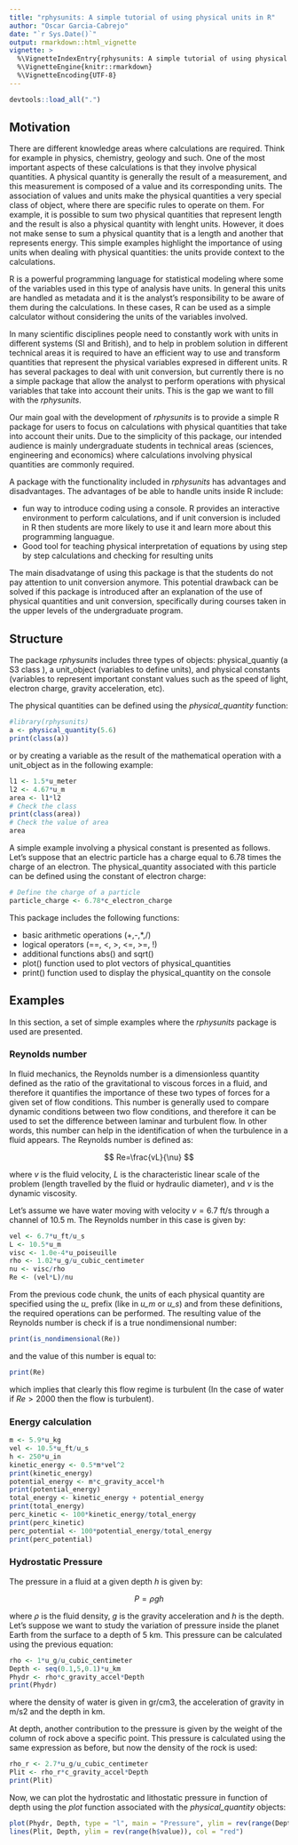 ```yaml
---
title: "rphysunits: A simple tutorial of using physical units in R"
author: "Oscar Garcia-Cabrejo"
date: "`r Sys.Date()`"
output: rmarkdown::html_vignette
vignette: >
  %\VignetteIndexEntry{rphysunits: A simple tutorial of using physical units in R}
  %\VignetteEngine{knitr::rmarkdown}
  %\VignetteEncoding{UTF-8}
---
```


```r
devtools::load_all(".")
```


## Motivation

There are different knowledge areas where calculations are required. Think for example in physics, chemistry, geology and such. One of the most important aspects of these calculations is that they involve physical quantities. A physical quantity is generally the result of a measurement, and this measurement is composed of a value and its corresponding units. The association of values and units make the physical quantities a very special class of object, where there are specific rules to operate on them. For example, it is possible to sum two physical quantities that represent length and the result is also a physical quantity with lenght units. However, it does not make sense to sum a physical quantity that is a length and another that represents energy. This simple examples highlight the importance of using units when dealing with physical quantities: the units provide context to the calculations.

R is a powerful programming language for statistical modeling where some of the variables used in this type of analysis have units. In general this units are handled as metadata and it is the analyst's responsibility to be aware of them during the calculations. In these cases, R can be used as a simple calculator without considering the units of the variables involved. 

In many scientific disciplines people need to constantly work with units in different systems (SI and British), and to help in problem solution in different technical areas it is required to have an efficient way to use and transform quantities that represent the physical variables expresed in different units. R has several  packages to deal with unit conversion, but currently there is no a simple package that allow the analyst to perform operations with physical variables that take into account their units. This is the gap we want to fill with the _rphysunits_. 

Our main goal with the development of _rphysunits_ is to provide a simple R package for users to focus on calculations with physical quantities that take into account their units. Due to the simplicity of this package, our intended audience is mainly undergraduate students in technical areas (sciences, engineering and economics) where calculations involving physical quantities are commonly required.


A package with the functionality included in _rphysunits_ has advantages and disadvantages. The advantages of be able to handle units inside R include:

+ fun way to introduce coding using a console. R provides an interactive environment to perform calculations, and if unit conversion is included in R then students are more likely to use it and learn more about this programming languague.
+ Good tool for teaching physical interpretation of equations by using step by step calculations and checking for resulting units

The main disadvatange of using this package is that the  students do not pay attention to unit conversion anymore. This potential drawback can be solved if this package is introduced after an explanation of the use of physical quantities and unit conversion, specifically during courses taken in the upper levels of the undergraduate program. 


## Structure

The package _rphysunits_ includes three types of objects: physical_quantiy (a S3 class ), a unit_object (variables to define units), and physical constants (variables to represent important constant values such as the speed of light, electron charge, gravity acceleration, etc). 

The physical quantities can be defined using the _physical\_quantity_ function:

```r
#library(rphysunits)
a <- physical_quantity(5.6)
print(class(a))
```
or by creating a variable as the result of the mathematical operation with a unit_object as in the following example:

```r
l1 <- 1.5*u_meter
l2 <- 4.67*u_m 
area <- l1*l2
# Check the class
print(class(area))
# Check the value of area
area
```

A simple example involving a physical constant is presented as follows. Let's suppose that an electric particle has a charge equal to $6.78$ times the charge of an electron. The physical_quantity associated with this particle can be defined using the constant of electron charge: 

```r
# Define the charge of a particle
particle_charge <- 6.78*c_electron_charge
```


This package includes the following functions:

* basic arithmetic operations (+,-,\*,/)
* logical operators (==, <, >, <=, >=, !)
* additional functions abs() and sqrt()
* plot() function used to plot vectors of physical_quantities
* print() function used to display the physical_quantity on the console





## Examples

In this section, a set of simple examples where the _rphysunits_ package is used are presented.




### Reynolds number

In fluid mechanics, the Reynolds number is a dimensionless quantity defined as the ratio of the gravitational to viscous forces in a fluid, and therefore it quantifies the importance of these two types of forces for a given set of flow conditions. This number is generally used to compare dynamic conditions between two flow conditions, and therefore it can be used to set the difference between laminar and turbulent flow. In other words, this number can help in the identification of when the turbulence in a fluid appears. The Reynolds number is defined as:

$$
Re=\frac{vL}{\nu}
$$

where $v$ is the fluid velocity, $L$ is the characteristic linear scale of the problem (length travelled by the fluid or hydraulic diameter), and $\nu$ is the dynamic viscosity. 

Let's assume we have water moving with velocity $v=6.7$ ft/s through a channel of $10.5$ m. The Reynolds number in this case is given by:

```r
vel <- 6.7*u_ft/u_s
L <- 10.5*u_m
visc <- 1.0e-4*u_poiseuille
rho <- 1.02*u_g/u_cubic_centimeter
nu <- visc/rho
Re <- (vel*L)/nu
```

From the previous code chunk, the units of each physical quantity are specified using the _u\__ prefix (like in _u\_m_ or _u\_s_) and from these definitions, the required operations can be performed. The resulting value of the Reynolds number is check if is a true nondimensional number: 

```r
print(is_nondimensional(Re))
```
and the value of this number is equal to:
```r
print(Re)
```
which implies that clearly this flow regime is turbulent (In the case of water if $Re>2000$ then the flow is turbulent).

### Energy calculation

```r
m <- 5.9*u_kg
vel <- 10.5*u_ft/u_s
h <- 250*u_in
kinetic_energy <- 0.5*m*vel^2
print(kinetic_energy)
potential_energy <- m*c_gravity_accel*h
print(potential_energy)
total_energy <- kinetic_energy + potential_energy
print(total_energy)
perc_kinetic <- 100*kinetic_energy/total_energy
print(perc_kinetic)
perc_potential <- 100*potential_energy/total_energy
print(perc_potential)
```

### Hydrostatic Pressure

The pressure in a fluid at a given depth $h$ is given by:

$$
P = \rho g h
$$

where $\rho$ is the fluid density, $g$ is the gravity acceleration and $h$ is the depth. Let's suppose we want to study the variation of pressure inside the planet Earth from the surface to a depth of $5$ km. This pressure can be calculated using the previous equation:

```r
rho <- 1*u_g/u_cubic_centimeter
Depth <- seq(0.1,5,0.1)*u_km
Phydr <- rho*c_gravity_accel*Depth
print(Phydr)
```

where the density of water is given in gr/cm3, the acceleration of gravity in m/s2 and the depth in km. 

At depth, another contribution to the pressure is given by the weight of the column of rock above a specific point. This pressure is calculated using the same expression as before, but now the density of the rock is used:

```r
rho_r <- 2.7*u_g/u_cubic_centimeter
Plit <- rho_r*c_gravity_accel*Depth
print(Plit)
```

Now, we can plot the hydrostatic and lithostatic pressure in function of depth using the _plot_ function associated with the _physical\_quantity_ objects:

```r
plot(Phydr, Depth, type = "l", main = "Pressure", ylim = rev(range(Depth$value)))
lines(Plit, Depth, ylim = rev(range(h$value)), col = "red")
```
